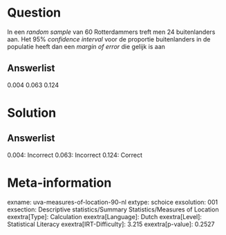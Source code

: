 Question
========

In een *random sample* van 60 Rotterdammers treft men 24 buitenlanders
aan. Het 95% *confidence interval* voor de proportie buitenlanders in de
populatie heeft dan een *margin of error* die gelijk is aan

Answerlist
----------

0.004
0.063
0.124

Solution
========

Answerlist
----------

0.004: Incorrect
0.063: Incorrect
0.124: Correct

Meta-information
================
exname: uva-measures-of-location-90-nl
extype: schoice
exsolution: 001
exsection: Descriptive statistics/Summary Statistics/Measures of Location
exextra[Type]: Calculation
exextra[Language]: Dutch
exextra[Level]: Statistical Literacy
exextra[IRT-Difficulty]: 3.215
exextra[p-value]: 0.2527
